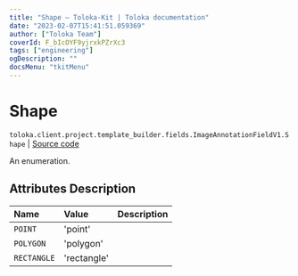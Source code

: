 ```yaml
---
title: "Shape — Toloka-Kit | Toloka documentation"
date: "2023-02-07T15:41:51.059369"
author: ["Toloka Team"]
coverId: F_bIcOYF9yjrxkPZrXc3
tags: ["engineering"]
ogDescription: ""
docsMenu: "tkitMenu"
---
```


# Shape
`toloka.client.project.template_builder.fields.ImageAnnotationFieldV1.Shape` | [Source code](https://github.com/Toloka/toloka-kit/blob/v1.1.3/src/client/project/template_builder/fields.py#L290)

An enumeration.

## Attributes Description

| Name | Value | Description |
| :------| :-----------| :----------|
`POINT`|'point'|
`POLYGON`|'polygon'|
`RECTANGLE`|'rectangle'|